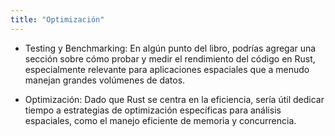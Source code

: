 ```yaml
---
title: "Optimización"
---
```


- Testing y Benchmarking: En algún punto del libro, podrías agregar una sección sobre cómo probar y medir el rendimiento del código en Rust, especialmente relevante para aplicaciones espaciales que a menudo manejan grandes volúmenes de datos.
	
- Optimización: Dado que Rust se centra en la eficiencia, sería útil dedicar tiempo a estrategias de optimización específicas para análisis espaciales, como el manejo eficiente de memoria y concurrencia.
	
